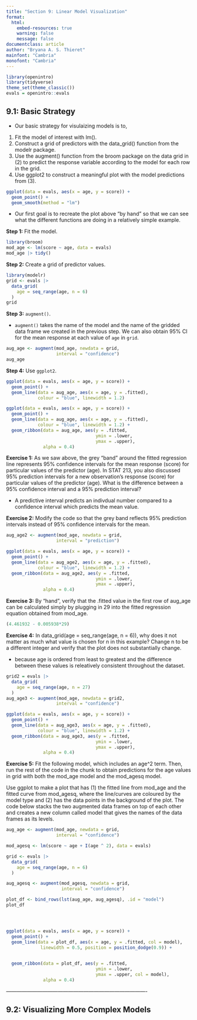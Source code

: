 ```yaml
---
title: "Section 9: Linear Model Visualization"
format:
  html:
    embed-resources: true
    warning: false
    message: false
documentclass: article
author: "Bryana A. S. Thieret"
mainfont: "Cambria"
monofont: "Cambria"
---
```



```r
library(openintro)
library(tidyverse)
theme_set(theme_classic())
evals = openintro::evals
```


## 9.1: Basic Strategy  

* Our basic strategy for visulaizing models is to,  
1. Fit the model of interest with lm().  
2. Construct a grid of predictors with the data_grid() function from the modelr package.  
3. Use the augment() function from the broom package on the data grid in (2) to predict the response variable according to the model for each row in the grid.  
4. Use ggplot2 to construct a meaningful plot with the model predictions from (3).  


```r
ggplot(data = evals, aes(x = age, y = score)) +
  geom_point() +
  geom_smooth(method = "lm")
```

* Our first goal is to recreate the plot above "by hand" so that we can see what the different functions are doing in a relatively simple example.  

**Step 1:** Fit the model.  

```r
library(broom)
mod_age <- lm(score ~ age, data = evals)
mod_age |> tidy()
```

**Step 2:** Create a grid of predictor values.  

```r
library(modelr)
grid <- evals |>
  data_grid(
    age = seq_range(age, n = 6)
  ) 
grid
```

**Step 3:** `augment()`.  

* `augment()` takes the name of the model and the name of the gridded data frame we created in the previous step. We can also obtain 95% CI for the mean response at each value of `age` in `grid`.  

```r
aug_age <- augment(mod_age, newdata = grid,
                   interval = "confidence")
aug_age
```

**Step 4:** Use `ggplot2`.  

```r
ggplot(data = evals, aes(x = age, y = score)) +
  geom_point() +
  geom_line(data = aug_age, aes(x = age, y = .fitted),
            colour = "blue", linewidth = 1.2)
```

```r
ggplot(data = evals, aes(x = age, y = score)) +
  geom_point() +
  geom_line(data = aug_age, aes(x = age, y = .fitted),
            colour = "blue", linewidth = 1.2) +
  geom_ribbon(data = aug_age, aes(y = .fitted,
                                  ymin = .lower,
                                  ymax = .upper), 
              alpha = 0.4)
```



**Exercise 1:** As we saw above, the grey “band” around the fitted regression line represents 95% confidence intervals for the mean response (score) for particular values of the predictor (age). In STAT 213, you also discussed 95% prediction intervals for a new observation’s response (score) for particular values of the predictor (age). What is the difference between a 95% confidence interval and a 95% prediction interval?  

* A predictive interval predicts an indivdual number compared to a confidence interval which predicts the mean value.  

**Exercise 2:** Modify the code so that the grey band reflects 95% prediction intervals instead of 95% confidence intervals for the mean.  


```r
aug_age2 <- augment(mod_age, newdata = grid,
                   interval = "prediction")

ggplot(data = evals, aes(x = age, y = score)) +
  geom_point() +
  geom_line(data = aug_age2, aes(x = age, y = .fitted),
            colour = "blue", linewidth = 1.2) +
  geom_ribbon(data = aug_age2, aes(y = .fitted,
                                  ymin = .lower,
                                  ymax = .upper), 
              alpha = 0.4)
```


**Exercise 3:** By “hand”, verify that the .fitted value in the first row of aug_age can be calculated simply by plugging in 29 into the fitted regression equation obtained from mod_age.

```r
(4.461932 - 0.005938*29)
```


**Exercise 4:** In data_grid(age = seq_range(age, n = 6)), why does it not matter as much what value is chosen for n in this example? Change n to be a different integer and verify that the plot does not substantially change.  

* because age is ordered from least to greatest and the difference between these values is releatively consistent throughout the dataset.  

```r
grid2 = evals |>
  data_grid(
    age = seq_range(age, n = 27)
  ) 
aug_age3 <- augment(mod_age, newdata = grid2,
                   interval = "confidence")

ggplot(data = evals, aes(x = age, y = score)) +
  geom_point() +
  geom_line(data = aug_age3, aes(x = age, y = .fitted),
            colour = "blue", linewidth = 1.2) +
  geom_ribbon(data = aug_age3, aes(y = .fitted,
                                  ymin = .lower,
                                  ymax = .upper), 
              alpha = 0.4)
```




**Exercise 5:** Fit the following model, which includes an age^2 term. Then, run the rest of the code in the chunk to obtain predictions for the age values in grid with both the mod_age model and the mod_agesq model.  

Use ggplot to make a plot that has (1) the fitted line from mod_age and the fitted curve from mod_agesq, where the line/curves are coloured by the model type and (2) has the data points in the background of the plot. The code below stacks the two augmented data frames on top of each other and creates a new column called model that gives the names of the data frames as its levels.

```r
aug_age <- augment(mod_age, newdata = grid,
                   interval = "confidence")

mod_agesq <- lm(score ~ age + I(age ^ 2), data = evals) 

grid <- evals |>
  data_grid(
    age = seq_range(age, n = 6)
  ) 

aug_agesq <- augment(mod_agesq, newdata = grid,
                     interval = "confidence")

plot_df <- bind_rows(lst(aug_age, aug_agesq), .id = "model")
plot_df




ggplot(data = evals, aes(x = age, y = score)) +
  geom_point() +
  geom_line(data = plot_df, aes(x = age, y = .fitted, col = model),
             linewidth = 0.5, position = position_dodge(0.9)) +
  

  geom_ribbon(data = plot_df, aes(y = .fitted,
                                  ymin = .lower,
                                  ymax = .upper, col = model), 
              alpha = 0.4)

```


_----------------------------------------------------------------------------------_  


## 9.2: Visualizing More Complex Models  





